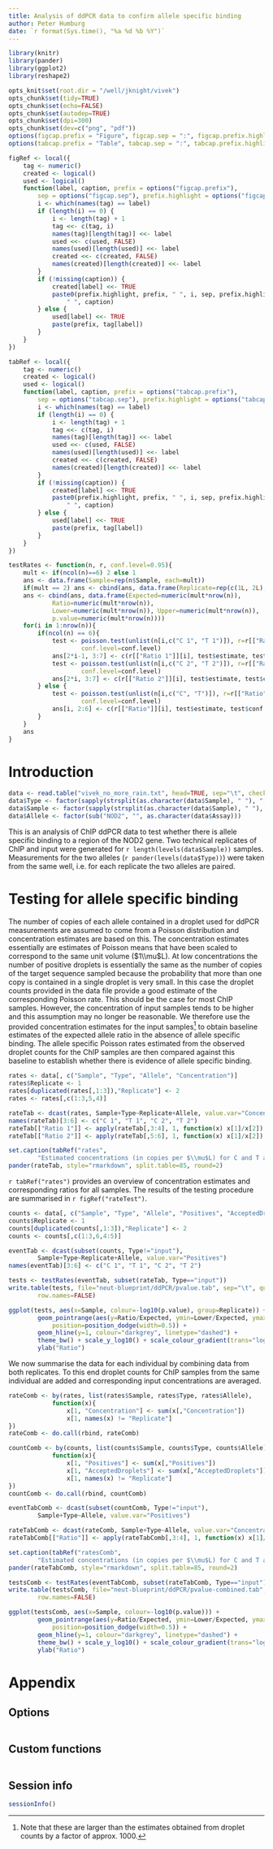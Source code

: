 ```yaml
---
title: Analysis of ddPCR data to confirm allele specific binding
author: Peter Humburg
date: `r format(Sys.time(), "%a %d %b %Y")`
---
```


```r
library(knitr)
library(pander)
library(ggplot2)
library(reshape2)

opts_knit$set(root.dir = "/well/jknight/vivek")
opts_chunk$set(tidy=TRUE)
opts_chunk$set(echo=FALSE)
opts_chunk$set(autodep=TRUE)
opts_chunk$set(dpi=300)
opts_chunk$set(dev=c("png", "pdf"))
options(figcap.prefix = "Figure", figcap.sep = ":", figcap.prefix.highlight = "**")
options(tabcap.prefix = "Table", tabcap.sep = ":", tabcap.prefix.highlight = "**")
```

```r
figRef <- local({
    tag <- numeric()
    created <- logical()
    used <- logical()
    function(label, caption, prefix = options("figcap.prefix"), 
        sep = options("figcap.sep"), prefix.highlight = options("figcap.prefix.highlight")) {
        i <- which(names(tag) == label)
        if (length(i) == 0) {
            i <- length(tag) + 1
            tag <<- c(tag, i)
            names(tag)[length(tag)] <<- label
            used <<- c(used, FALSE)
            names(used)[length(used)] <<- label
            created <<- c(created, FALSE)
            names(created)[length(created)] <<- label
        }
        if (!missing(caption)) {
            created[label] <<- TRUE
            paste0(prefix.highlight, prefix, " ", i, sep, prefix.highlight, 
                " ", caption)
        } else {
            used[label] <<- TRUE
            paste(prefix, tag[label])
        }
    }
})

tabRef <- local({
    tag <- numeric()
    created <- logical()
    used <- logical()
    function(label, caption, prefix = options("tabcap.prefix"), 
        sep = options("tabcap.sep"), prefix.highlight = options("tabcap.prefix.highlight")) {
        i <- which(names(tag) == label)
        if (length(i) == 0) {
            i <- length(tag) + 1
            tag <<- c(tag, i)
            names(tag)[length(tag)] <<- label
            used <<- c(used, FALSE)
            names(used)[length(used)] <<- label
            created <<- c(created, FALSE)
            names(created)[length(created)] <<- label
        }
        if (!missing(caption)) {
            created[label] <<- TRUE
            paste0(prefix.highlight, prefix, " ", i, sep, prefix.highlight, 
                " ", caption)
        } else {
            used[label] <<- TRUE
            paste(prefix, tag[label])
        }
    }
})

testRates <- function(n, r, conf.level=0.95){
	mult <- if(ncol(n)==6) 2 else 1
	ans <- data.frame(Sample=rep(n$Sample, each=mult))
	if(mult == 2) ans <- cbind(ans, data.frame(Replicate=rep(c(1L, 2L), nrow(n))))
	ans <- cbind(ans, data.frame(Expected=numeric(mult*nrow(n)), 
			Ratio=numeric(mult*nrow(n)), 
			Lower=numeric(mult*nrow(n)), Upper=numeric(mult*nrow(n)),
			p.value=numeric(mult*nrow(n))))
	for(i in 1:nrow(n)){
		if(ncol(n) == 6){
			test <- poisson.test(unlist(n[i,c("C 1", "T 1")]), r=r[["Ratio 1"]][i], 
					conf.level=conf.level)
			ans[2*i-1, 3:7] <- c(r[["Ratio 1"]][i], test$estimate, test$conf.int, test$p.value)
			test <- poisson.test(unlist(n[i,c("C 2", "T 2")]), r=r[["Ratio 2"]][i],
					conf.level=conf.level)
			ans[2*i, 3:7] <- c(r[["Ratio 2"]][i], test$estimate, test$conf.int, test$p.value)
		} else {
			test <- poisson.test(unlist(n[i,c("C", "T")]), r=r[["Ratio"]][i], 
					conf.level=conf.level)
			ans[i, 2:6] <- c(r[["Ratio"]][i], test$estimate, test$conf.int, test$p.value)
		}
	}
	ans
}
```

# Introduction

```r
data <- read.table("vivek_no_more_rain.txt", head=TRUE, sep="\t", check.names=FALSE)
data$Type <- factor(sapply(strsplit(as.character(data$Sample), " "), "[[", 1))
data$Sample <- factor(sapply(strsplit(as.character(data$Sample), " "), "[[", 2))
data$Allele <- factor(sub("NOD2", "", as.character(data$Assay)))
```
This is an analysis of ChIP ddPCR data to test whether there is allele specific binding 
to a region of the NOD2 gene. Two technical replicates of ChIP and input were generated
for `r length(levels(data$Sample))` samples. Measurements for the two 
alleles (`r pander(levels(data$Type))`) were taken from the same well, i.e. for each
replicate the two alleles are paired.

# Testing for allele specific binding
The number of copies of each allele contained in a droplet used for ddPCR measurements 
are assumed to come from a Poisson distribution and concentration estimates are based on this. 
The concentration estimates essentially are estimates of Poisson means that have been scaled 
to correspond to the same unit volume ($1\\mu$L). At low concentrations the number
of positive droplets is essentially the same as the number of copies of the target
sequence sampled because the probability that more than one copy is contained in a
single droplet is very small. In this case the droplet counts provided in the data file
provide a good estimate of the corresponding Poisson rate. This should be the case for
most ChIP samples. However, the concentration of input samples tends to be higher and this
assumption may no longer be reasonable. We therefore use the provided concentration
estimates for the input samples^[Note that these are larger than the estimates obtained from
droplet counts by a factor of approx. 1000.] to obtain baseline estimates of the expected
allele ratio in the absence of allele specific binding. The allele specific Poisson rates 
estimated from the observed droplet counts for the ChIP samples are then compared 
against this baseline to establish whether there is evidence of allele specific binding.  

```r
rates <- data[, c("Sample", "Type", "Allele", "Concentration")]
rates$Replicate <- 1
rates[duplicated(rates[,1:3]),"Replicate"] <- 2
rates <- rates[,c(1:3,5,4)]
```

```r
rateTab <- dcast(rates, Sample+Type~Replicate+Allele, value.var="Concentration")
names(rateTab)[3:6] <- c("C 1", "T 1", "C 2", "T 2")
rateTab[["Ratio 1"]] <- apply(rateTab[,3:4], 1, function(x) x[1]/x[2])
rateTab[["Ratio 2"]] <- apply(rateTab[,5:6], 1, function(x) x[1]/x[2])

set.caption(tabRef("rates", 
		"Estimated concentrations (in copies per $\\mu$L) for C and T alleles in ChIP and input together with the corresponding ratios."))
pander(rateTab, style="rmarkdown", split.table=85, round=2)
```

`r tabRef("rates")` provides an overview of concentration estimates and corresponding
ratios for all samples. The results of the testing procedure are summarised in
`r figRef("rateTest")`.

```r
counts <- data[, c("Sample", "Type", "Allele", "Positives", "AcceptedDroplets")]
counts$Replicate <- 1
counts[duplicated(counts[,1:3]),"Replicate"] <- 2
counts <- counts[,c(1:3,6,4:5)]
```

```r
eventTab <- dcast(subset(counts, Type!="input"), 
		Sample+Type~Replicate+Allele, value.var="Positives")
names(eventTab)[3:6] <- c("C 1", "T 1", "C 2", "T 2")
```

```r
tests <- testRates(eventTab, subset(rateTab, Type=="input"))
write.table(tests, file="neut-blueprint/ddPCR/pvalue.tab", sep="\t", quote=FALSE, 
        row.names=FALSE)
```

```r
ggplot(tests, aes(x=Sample, colour=-log10(p.value), group=Replicate)) + 
		geom_pointrange(aes(y=Ratio/Expected, ymin=Lower/Expected, ymax=Upper/Expected), 
			position=position_dodge(width=0.5)) + 
		geom_hline(y=1, colour="darkgrey", linetype="dashed") + 
		theme_bw() + scale_y_log10() + scale_colour_gradient(trans="log") +
		ylab("Ratio")
```

We now summarise the data for each individual by combining data from both replicates. To
this end droplet counts for ChIP samples from the same individual are added and corresponding
input concentrations are averaged.

```r
rateComb <- by(rates, list(rates$Sample, rates$Type, rates$Allele), 
			function(x){ 
				x[1, "Concentration"] <- sum(x[,"Concentration"]) 
				x[1, names(x) != "Replicate"]
})
rateComb <- do.call(rbind, rateComb)

countComb <- by(counts, list(counts$Sample, counts$Type, counts$Allele), 
			function(x){ 
				x[1, "Positives"] <- sum(x[,"Positives"])
				x[1, "AcceptedDroplets"] <- sum(x[,"AcceptedDroplets"]) 
				x[1, names(x) != "Replicate"]
})
countComb <- do.call(rbind, countComb)

eventTabComb <- dcast(subset(countComb, Type!="input"), 
		Sample+Type~Allele, value.var="Positives") 
```

```r
rateTabComb <- dcast(rateComb, Sample+Type~Allele, value.var="Concentration")
rateTabComb[["Ratio"]] <- apply(rateTabComb[,3:4], 1, function(x) x[1]/x[2])

set.caption(tabRef("ratesComb", 
		"Estimated concentrations (in copies per $\\mu$L) for C and T alleles in ChIP and input together with the corresponding ratios after pooling data from technical replicates."))
pander(rateTabComb, style="rmarkdown", split.table=85, round=2)
```

```r
testsComb <- testRates(eventTabComb, subset(rateTabComb, Type=="input"))
write.table(testsComb, file="neut-blueprint/ddPCR/pvalue-combined.tab", sep="\t", quote=FALSE, 
        row.names=FALSE)
```

```r
ggplot(testsComb, aes(x=Sample, colour=-log10(p.value))) + 
		geom_pointrange(aes(y=Ratio/Expected, ymin=Lower/Expected, ymax=Upper/Expected), 
			position=position_dodge(width=0.5)) + 
		geom_hline(y=1, colour="darkgrey", linetype="dashed") + 
		theme_bw() + scale_y_log10() + scale_colour_gradient(trans="log") +
		ylab("Ratio")
```

# Appendix {-}
## Options

```r
```

## Custom functions

```r
```

## Session info

```r
sessionInfo()
```
